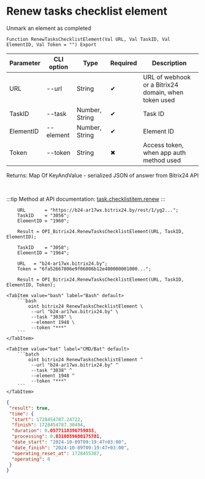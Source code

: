 ﻿---
sidebar_position: 7
---


# Renew tasks checklist element
 Unmark an element as completed



`Function RenewTasksChecklistElement(Val URL, Val TaskID, Val ElementID, Val Token = "") Export`

  | Parameter | CLI option | Type | Required | Description |
  |-|-|-|-|-|
  | URL | --url | String | &#x2714; | URL of webhook or a Bitrix24 domain, when token used |
  | TaskID | --task | Number, String | &#x2714; | Task ID |
  | ElementID | --element | Number, String | &#x2714; | Element ID |
  | Token | --token | String | &#x2716; | Access token, when app auth method used |

  
  Returns:  Map Of KeyAndValue - serialized JSON of answer from Bitrix24 API

<br/>

:::tip
Method at API documentation: [task.checklistitem.renew](https://dev.1c-bitrix.ru/rest_help/tasks/task/checklistitem/renew.php)
:::
<br/>


```bsl title="1C:Enterprise/OneScript code example"
    URL       = "https://b24-ar17wx.bitrix24.by/rest/1/yg2...";
    TaskID    = "3056";
    ElementID = "1960";

    Result = OPI_Bitrix24.RenewTasksChecklistElement(URL, TaskID, ElementID);

    TaskID    = "3058";
    ElementID = "1964";

    URL   = "b24-ar17wx.bitrix24.by";
    Token = "6fa52667006e9f06006b12e400000001000...";

    Result = OPI_Bitrix24.RenewTasksChecklistElement(URL, TaskID, ElementID, Token);
```
 

 <Tabs>
  
    <TabItem value="bash" label="Bash" default>
        ```bash
            oint bitrix24 RenewTasksChecklistElement \
             --url "b24-ar17wx.bitrix24.by" \
             --task "3038" \
             --element 1948 \
             --token "***"
        ```
    </TabItem>
  
    <TabItem value="bat" label="CMD/Bat" default>
        ```batch
            oint bitrix24 RenewTasksChecklistElement ^
             --url "b24-ar17wx.bitrix24.by" ^
             --task "3038" ^
             --element 1948 ^
             --token "***"
        ```
    </TabItem>
</Tabs>


```json title="Result"
{
 "result": true,
 "time": {
  "start": 1728454787.24722,
  "finish": 1728454787.30494,
  "duration": 0.0577118396759033,
  "processing": 0.0310859680175781,
  "date_start": "2024-10-09T09:19:47+03:00",
  "date_finish": "2024-10-09T09:19:47+03:00",
  "operating_reset_at": 1728455387,
  "operating": 0
 }
}
```
